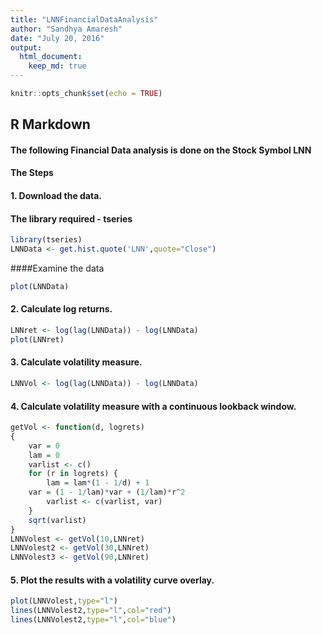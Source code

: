 ```yaml
---
title: "LNNFinancialDataAnalysis"
author: "Sandhya Amaresh"
date: "July 20, 2016"
output: 
  html_document:
    keep_md: true
---
```


```r
knitr::opts_chunk$set(echo = TRUE)
```

## R Markdown
#### The following Financial Data analysis is done on the Stock Symbol LNN
#### The Steps 
#### 1.	Download the data. 
#### The library required - tseries

```r
library(tseries)
LNNData <- get.hist.quote('LNN',quote="Close")
```

####Examine the data
```r
plot(LNNData)
```

#### 2. Calculate log returns.
```r
LNNret <- log(lag(LNNData)) - log(LNNData)
plot(LNNret)
```
#### 3. Calculate volatility measure.
```r
LNNVol <- log(lag(LNNData)) - log(LNNData)
```
#### 4. Calculate volatility measure with a continuous lookback window.
```r
getVol <- function(d, logrets)
{
	var = 0
	lam = 0
	varlist <- c()
	for (r in logrets) {
		lam = lam*(1 - 1/d) + 1
   	var = (1 - 1/lam)*var + (1/lam)*r^2
		varlist <- c(varlist, var)
	}
	sqrt(varlist)
}
LNNVolest <- getVol(10,LNNret)
LNNVolest2 <- getVol(30,LNNret)
LNNVolest3 <- getVol(90,LNNret)
```
#### 5. Plot the results with a volatility curve overlay.
```r
plot(LNNVolest,type="l")
lines(LNNVolest2,type="l",col="red")
lines(LNNVolest2,type="l",col="blue")
```